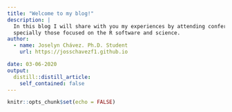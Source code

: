 ```yaml
---
title: "Welcome to my blog!"
description: |
  In this blog I will share with you my experiences by attending conferences, 
  specially those focused on the R software and science.
author:
  - name: Joselyn Chávez. Ph.D. Student 
    url: https://josschavezf1.github.io

date: 03-06-2020
output:
  distill::distill_article:
    self_contained: false
---
```


```r
knitr::opts_chunk$set(echo = FALSE)
```



